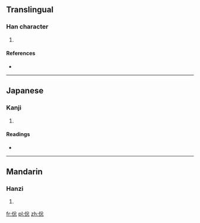 ==Translingual==

===Han character===
{{Han char|rn=9|rad=人|as=08|sn=10|four=|canj=人金戈心 (OCIP)}}

# {{defn|Han|sort=人08}}

====References====
* {{Han ref|kx=0107.160|dkj=00757|dj=0228.010|hdz=10181.040|uh=500A|ud=20490}}

----

==Japanese==

===Kanji===
{{ja-kanji|grade=|rs=人08}}

# {{defn|lang=ja|sort=人08}}

====Readings====
* {{ja-readings|on=[[そう]] (sō), [[す]] (su)|kun=[[くるしむ]] (kurushimu)}}

----

==Mandarin==

===Hanzi===
{{cmn-hanzi|pin=[[zòng]] ([[zong4]])|wg=tsung<sup>4</sup>}}

# {{defn|lang=cmn|sort=人08}}

[[fr:倊]]
[[pl:倊]]
[[zh:倊]]